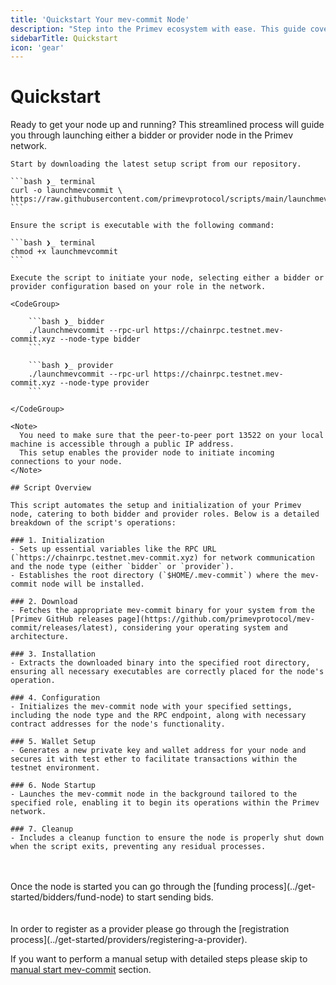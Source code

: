 ```yaml
---
title: 'Quickstart Your mev-commit Node'
description: "Step into the Primev ecosystem with ease. This guide covers everything you need to set up your mev-commit node, whether you're aiming to be a bidder or a provider."
sidebarTitle: Quickstart
icon: 'gear'
---
```


# Quickstart

Ready to get your node up and running? This streamlined process will guide you through launching either a bidder or provider node in the Primev network.

<Steps titleSize="h3">
  <Step title="📥 Download">

    Start by downloading the latest setup script from our repository.

    ```bash ❯_ terminal
    curl -o launchmevcommit \
    https://raw.githubusercontent.com/primevprotocol/scripts/main/launchmevcommit
    ```

  </Step>

  <Step title="🛠️ Permission">

    Ensure the script is executable with the following command:

    ```bash ❯_ terminal
    chmod +x launchmevcommit
    ```

  </Step>

  <Step title="🚀 Launch">

    Execute the script to initiate your node, selecting either a bidder or provider configuration based on your role in the network.

    <CodeGroup>

        ```bash ❯_ bidder
        ./launchmevcommit --rpc-url https://chainrpc.testnet.mev-commit.xyz --node-type bidder
        ```

        ```bash ❯_ provider
        ./launchmevcommit --rpc-url https://chainrpc.testnet.mev-commit.xyz --node-type provider
        ```

    </CodeGroup>

    <Note>
      You need to make sure that the peer-to-peer port 13522 on your local machine is accessible through a public IP address.
      This setup enables the provider node to initiate incoming connections to your node.
    </Note>

  </Step>
</Steps>

<Accordion title="🤔 What does the script do?">

    ## Script Overview

    This script automates the setup and initialization of your Primev node, catering to both bidder and provider roles. Below is a detailed breakdown of the script's operations:

    ### 1. Initialization
    - Sets up essential variables like the RPC URL (`https://chainrpc.testnet.mev-commit.xyz) for network communication and the node type (either `bidder` or `provider`).
    - Establishes the root directory (`$HOME/.mev-commit`) where the mev-commit node will be installed.

    ### 2. Download
    - Fetches the appropriate mev-commit binary for your system from the [Primev GitHub releases page](https://github.com/primevprotocol/mev-commit/releases/latest), considering your operating system and architecture.

    ### 3. Installation
    - Extracts the downloaded binary into the specified root directory, ensuring all necessary executables are correctly placed for the node's operation.

    ### 4. Configuration
    - Initializes the mev-commit node with your specified settings, including the node type and the RPC endpoint, along with necessary contract addresses for the node's functionality.

    ### 5. Wallet Setup
    - Generates a new private key and wallet address for your node and secures it with test ether to facilitate transactions within the testnet environment.

    ### 6. Node Startup
    - Launches the mev-commit node in the background tailored to the specified role, enabling it to begin its operations within the Primev network.

    ### 7. Cleanup
    - Includes a cleanup function to ensure the node is properly shut down when the script exits, preventing any residual processes.

</Accordion>


<CardGroup cols={2}>
   <div className="inline-card-header">
      <Card title="Bidders" icon="user-bounty-hunter">
         <br/><br/>
         Once the node is started you can go through the [funding process](../get-started/bidders/fund-node) to start sending bids.
      </Card>
    </div>
    <div className="inline-card-header">
      <Card title="Providers" icon="network-wired">
         <br/><br/>
         In order to register as a provider please go through the [registration process](../get-started/providers/registering-a-provider).
      </Card>
    </div>
</CardGroup>

If you want to perform a manual setup with detailed steps please skip to [manual start mev-commit](../developers/manual-start-mev-commit) section.
